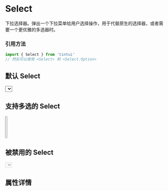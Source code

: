 

<Meta title='TintUI|Select' component={Select} />

# Select
下拉选择器。弹出一个下拉菜单给用户选择操作，用于代替原生的选择器，或者需要一个更优雅的多选器时。
### 引用方法
~~~js
import { Select } from 'tintui'
// 然后可以使用 <Select> 和 <Select.Option>
~~~

## 默认 Select

<Preview >
  <Story name='default-select' >
    <div style={{height:'300px'}}>
    <Select
      placeholder="请选择"
      onChange={action('changed')}
      onVisibleChange={action('visible')}
    >
      <Option value="nihao" />
      <Option value="nihao2" />
      <Option value="nihao3" />
      <Option value="disabled" disabled/>
      <Option value="nihao5" />
    </Select>
    </div>
  </Story>
</Preview>

## 支持多选的 Select


<Preview>
  <Story name='multiple-select' >
    <div style={{height:'300px'}}>
    <Select
        placeholder="支持多选欧！"
        onChange={action('changed')}
        onVisibleChange={action('visible')}
        multiple
      >
        <Option value="nihao2" />
        <Option value="nihao" />
        <Option value="nihao3" />
        <Option value="viking" />
        <Option value="viking2" />
      </Select>
    </div>
  </Story>
</Preview>

## 被禁用的 Select


<Preview>
  <Story name='disabled-select' >
    <Select
      placeholder="禁用啦！"
      disabled
    >
      <Option value="nihao" />
      <Option value="nihao2" />
      <Option value="nihao3" />
    </Select> 
  </Story>
</Preview>

## 属性详情 

<Props of={Select} />